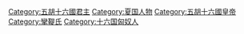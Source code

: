 [[Category:五胡十六國君主|Category:五胡十六國君主]]
[[Category:夏国人物|Category:夏国人物]]
[[Category:五胡十六國皇帝|Category:五胡十六國皇帝]]
[[Category:攣鞮氏|Category:攣鞮氏]]
[[Category:十六国匈奴人|Category:十六国匈奴人]]